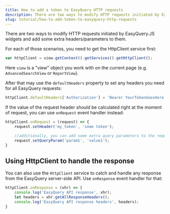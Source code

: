```yaml
---
title: How to add a token to EasyQuery HTTP requests
description: There are two ways to modify HTTP requests initiated by EasyQuery.JS widgets and add some extra headers/parameters to them.
slug: tutorial/how-to-add-token-to-easyquery-http-requests
---
```


<PageTitle title={frontmatter.title} />

There are two ways to modify HTTP requests initiated by EasyQuery.JS widgets and add some extra headers/parameters to them.

For each of those scenarios, you need to get the HttpClient service first:

```js
var httpClient = view.getContext().getServices().getHttpClient();
```

Here `view` is a "view" object you work with on the current page (e.g. `AdvancedSearchView` or `ReportView`).

After that may use the `defaultHeaders` property to set any headers you need for all EasyQuery requests:

```js
httpClient.defaultHeaders['Authorization'] = 'Bearer YourTokenGoesHere';
```

If the value of the request header should be calculated right at the moment of request, you can use `onRequest` event handler instead:

```js
httpClient.onRequest = (request) => {
    request.setHeader('my_token', 'some token');

    //additionally, you can add some extra query parameters to the request
    request.setQueryParam('param1', 'value1');
}
```

## Using HttpClient to handle the response

You can also use the `HttpClient` service to catch and handle any response from the EasyQuery server-side API. Use  `onResponse` event handler for that:

```js
httpClient.onResponse = (xhr) => {
    console.log('EasyQuery API response', xhr);
	let headers = xhr.getAllResponseHeaders();
    console.log('EasyQuery API response headers', headers);
}
```